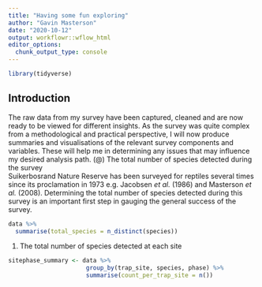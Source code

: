 ```yaml
---
title: "Having some fun exploring"
author: "Gavin Masterson"
date: "2020-10-12"
output: workflowr::wflow_html
editor_options:
  chunk_output_type: console
---
```


```r
library(tidyverse)
```

## Introduction

The raw data from my survey have been captured, cleaned and are now ready to be viewed for different insights.
As the survey was quite complex from a methodological and practical perspective, I will now produce summaries and visualisations of the relevant survey components and variables.
These will help me in determining any issues that may influence my desired analysis path. 
(@) The total number of species detected during the survey  
Suikerbosrand Nature Reserve has been surveyed for reptiles several times since its proclamation in 1973 e.g. Jacobsen *et al.* (1986) and Masterson *et al.* (2008).
Determining the total number of species detected during this survey is an important first step in gauging the general success of the survey.  
```r
data %>% 
  summarise(total_species = n_distinct(species))
```
(@) The total number of species detected at each site  

```r
sitephase_summary <- data %>%
                      group_by(trap_site, species, phase) %>%
                      summarise(count_per_trap_site = n())
```
